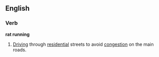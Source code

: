 ==English==
===Verb===
'''rat running'''
# [[Driving]] through [[residential]] streets to avoid [[congestion]] on the main roads.